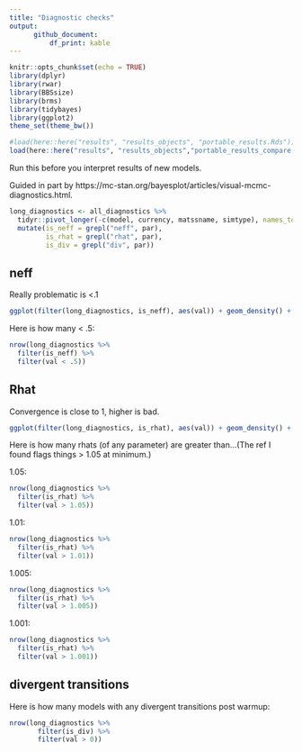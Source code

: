 ```yaml
---
title: "Diagnostic checks"
output: 
      github_document:
          df_print: kable
---
```


```r
knitr::opts_chunk$set(echo = TRUE)
library(dplyr)
library(rwar)
library(BBSsize)
library(brms)
library(tidybayes)
library(ggplot2)
theme_set(theme_bw())

#load(here::here("results", "results_objects", "portable_results.Rds"))
load(here::here("results", "results_objects","portable_results_compare.Rds"))
```


Run this before you interpret results of new models. 

Guided in part by https://mc-stan.org/bayesplot/articles/visual-mcmc-diagnostics.html.

```r

long_diagnostics <- all_diagnostics %>%
  tidyr::pivot_longer(-c(model, currency, matssname, simtype), names_to = "par", values_to = "val") %>%
  mutate(is_neff = grepl("neff", par),
         is_rhat = grepl("rhat", par),
         is_div = grepl("div", par))
```


## neff

Really problematic is <.1

```r
ggplot(filter(long_diagnostics, is_neff), aes(val)) + geom_density() + facet_wrap(vars(par), scales = "free")
```

Here is how many < .5:

```r
nrow(long_diagnostics %>%
  filter(is_neff) %>%
  filter(val < .5))

```



## Rhat

Convergence is close to 1, higher is bad.


```r
ggplot(filter(long_diagnostics, is_rhat), aes(val)) + geom_density() + facet_wrap(vars(par), scales = "free")
```

Here is how many rhats (of any parameter) are greater than...(The ref I found flags things > 1.05 at minimum.)

1.05:

```r
nrow(long_diagnostics %>%
  filter(is_rhat) %>%
  filter(val > 1.05))

```

1.01:

```r
nrow(long_diagnostics %>%
  filter(is_rhat) %>%
  filter(val > 1.01))

```


1.005:

```r
nrow(long_diagnostics %>%
  filter(is_rhat) %>%
  filter(val > 1.005))

```

1.001:

```r
nrow(long_diagnostics %>%
  filter(is_rhat) %>%
  filter(val > 1.001))

```


## divergent transitions

Here is how many models with any divergent transitions post warmup:

```r

nrow(long_diagnostics %>%
       filter(is_div) %>%
       filter(val > 0)) 

```


